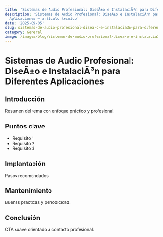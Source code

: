 ```yaml
---
title: 'Sistemas de Audio Profesional: DiseÃ±o e InstalaciÃ³n para Diferentes Aplicaciones'
description: 'Sistemas de Audio Profesional: DiseÃ±o e InstalaciÃ³n para Diferentes
  Aplicaciones — artículo técnico'
date: '2025-09-05'
slug: sistemas-de-audio-profesional-disea-o-e-instalacia3n-para-diferentes-aplicacione
category: General
image: /images/blog/sistemas-de-audio-profesional-disea-o-e-instalacia3n-para-diferentes-aplicacione/sistemas-de-audio-profesional-disea-o-e-instalacia3n-para-diferentes-aplicacione-hero-001.webp
---
```


# Sistemas de Audio Profesional: DiseÃ±o e InstalaciÃ³n para Diferentes Aplicaciones

## Introducción

Resumen del tema con enfoque práctico y profesional.

## Puntos clave

- Requisito 1
- Requisito 2
- Requisito 3

## Implantación

Pasos recomendados.

## Mantenimiento

Buenas prácticas y periodicidad.

## Conclusión

CTA suave orientado a contacto profesional.
